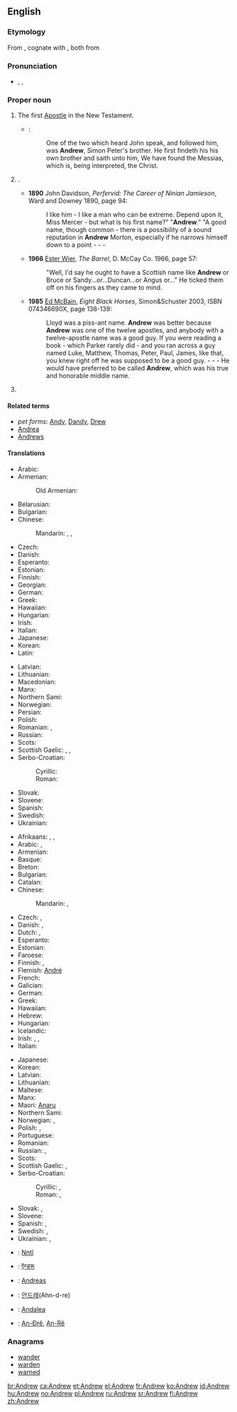 ==English==

===Etymology===
From {{etyl|grc|en}} {{term|Ἀνδρέας|tr=Andreas|lang=grc|sc=polytonic}}, cognate with {{term|ἀνδρεῖος||manly|tr=andreios|lang=grc|sc=polytonic}}, both from {{term|ἀνήρ||man|tr=anēr|lang=grc|sc=polytonic}}

===Pronunciation===
* {{enPR|ăn'dro͞o}}, {{IPA|/ˈændruː/}}, {{X-SAMPA|/"{ndru:/}}

===Proper noun===
{{en-proper noun}}

# {{biblical character}} The first [[Apostle]] in the New Testament.
#* {{RQ:Authorized Version|John|1|40-41}}:
#*: One of the two which heard John speak, and followed him, was '''Andrew''', Simon Peter's brother. He first findeth his his own brother and saith unto him, We have found the Messias, which is, being interpreted, the Christ.
# {{given name|male|from=Ancient Greek}}.
#* '''1890''' John Davidson, ''Perfervid: The Career of Ninian Jamieson'', Ward and Downey 1890, page 94:
#*: I like him - I like a man who can be extreme. Depend upon it, Miss Mercer - but what is his first name?" "'''Andrew'''." "A good name, though common - there is a possibility of a sound reputation in '''Andrew''' Morton, especially if he narrows himself down to a point - - -
#* '''1966''' [[w:Ester Wier|Ester Wier]], ''The Barrel'', D. McCay Co. 1966, page 57:
#*: "Well, I'd say he ought to have a Scottish name like '''Andrew''' or Bruce or Sandy...or...Duncan...or Angus or..." He ticked them off on his fingers as they came to mind.
#* '''1985''' [[w:Evan Hunter|Ed McBain]], ''Eight Black Horses'', Simon&Schuster 2003, ISBN 074346690X, page 138-139:
#*: Lloyd was a piss-ant name. '''Andrew''' was better because '''Andrew''' was one of the twelve apostles, and anybody with a twelve-apostle name was a good guy. If you were reading a book - which Parker rarely did - and you ran across a guy named Luke, Matthew, Thomas, Peter, Paul, James, like that, you knew right off he was supposed to be a good guy. - - - He would have preferred to be called '''Andrew''', which was his true and honorable middle name.
# {{surname|[[patronymic]]|from=given names}}

====Related terms====
* ''pet forms:'' [[Andy]], [[Dandy]], [[Drew]]
* [[Andrea]] {{qualifier|feminine}}
* [[Andrews]] {{qualifier|surname}}

====Translations====
{{trans-top|the Apostle}}
* Arabic: {{t-|ar|أندروس|m|tr=ʾandrāws|sc=Arab}}
* Armenian: {{t-|hy|Անդրեաս|tr=Andreas}}
*: Old Armenian: {{tø|xcl|Անդրէաս|tr=Andrēas|sc=Armn|xs=Old Armenian}}
* Belarusian: {{t-|be|Андрэй|m|tr=Andréj|sc=Cyrl}}
* Bulgarian: {{t-|bg|Андрей|m|tr=Andréj}}
* Chinese:
*: Mandarin: {{t|zh|安得烈|tr=Āndéliè|sc=Hani}}, {{t|zh|安德肋|tr=Āndélē|sc=Hani}}, {{t|zh|安德|tr=Āndé|sc=Hani}}
* Czech: {{t-|cs|Ondřej|m}}
* Danish: {{t-|da|Andreas}}
* Esperanto: {{t-|eo|Andreo|xs=Esperanto}}
* Estonian: {{t-|et|Andreas}}
* Finnish: {{t+|fi|Andreas}}
* Georgian: {{t-|ka|ანდრია|tr=andria|sc=Geor}}
* German: {{t+|de|Andreas}}
* Greek: {{t+|el|Ανδρέας|m|tr=Andréas}}
* Hawaiian: {{tø|haw|ʻAnederea|xs=Hawaiian}}
* Hungarian: {{t+|hu|András}}
* Irish: {{t-|ga|Aindrias|m|xs=Irish}}
* Italian: {{t+|it|Andrea}}
* Japanese: {{t-|ja|アンデレ|tr=Andere}}
* Korean: {{t-|ko|안드레아|tr=Andeurea|sc=Kore}}
* Latin: {{t-|la|Andreas}}
{{trans-mid}}
* Latvian: {{t-|lv|Andrejs|m}}
* Lithuanian: {{t+|lt|Andriejus|m}}
* Macedonian: {{t+|mk|Андреј|m|tr=Ándrej|sc=Cyrl}}
* Manx: {{t-|gv|Andreays|m|xs=Manx}}
* Northern Sami: {{tø|se|Ándaras}}
* Norwegian: {{t+|no|Andreas}}
* Persian: {{t-|fa|اندریاس|tr=Andriyâs|sc=fa-Arab}}
* Polish: {{t+|pl|Andrzej|m}}
* Romanian: {{t-|ro|Andrei}}, {{t-|ro|Sfântul Andrei}}
* Russian: {{t+|ru|Андрей|m|tr=Andréj|sc=Cyrl}}
* Scots: {{tø|sco|Andra|xs=Scots}}
* Scottish Gaelic: {{t-|gd|Anndra|m|xs=Scottish Gaelic}}, {{t-|gd|Aindrea|m|xs=Scottish Gaelic}},  {{t-|gd|Anndrais|m|xs=Scottish Gaelic}}
* Serbo-Croatian:
*: Cyrillic: {{t-|sh|Андрија|m}}
*: Roman: {{t-|sh|Andrija|m}}
* Slovak: {{t-|sk|Andrej|m}}
* Slovene: {{t+|sl|Andrej}}
* Spanish: {{t+|es|Andrea|alt=Andreas}}
* Swedish: {{t+|sv|Andreas}}
* Ukrainian: {{t-|uk|Андрій|m|tr=Andríj|sc=Cyrl}}
{{trans-bottom}}

{{trans-top|male given name}}
* Afrikaans: {{t-|af|Andre}}, {{t-|af|André}}, {{t-|af|Andries}}
* Arabic: {{t-|ar|أندروس|m|tr=ʾandrāws|sc=Arab}}, {{t-|ar|أندرو|m|tr=ʾandrū|sc=Arab}}
* Armenian: {{t-|hy|Անդրեաս|tr=Andreas}}
* Basque: {{t+|eu|Ander}}
* Breton: {{t+|br|Andrev}}
* Bulgarian: {{t-|bg|Андрей|m|tr=Andréj}}
* Catalan: {{t+|ca|Andreu}}
* Chinese:
*: Mandarin: {{t|zh|安德魯|sc=Hani}}, {{t|zh|安德鲁|tr=Āndélǔ|sc=Hani}}
* Czech: {{t-|cs|Ondřej|m}}, {{t-|cs|Andrej|m}}
* Danish: {{t-|da|Andreas}}, {{t-|da|Anders}}
* Dutch: {{t+|nl|Andreas}}, {{t-|nl|Andries}}
* Esperanto: {{t-|eo|Andreo|xs=Esperanto}}
* Estonian: {{t-|et|Andres}}
* Faroese: {{t-|fo|Andras|xs=Faroese}}
* Finnish: {{t+|fi|Antero}}, {{t+|fi|Antti}}
* Flemish: [[André]]
* French: {{t+|fr|André}}
* Galician: {{t-|gl|André}}
* German: {{t+|de|Andreas}}
* Greek: {{t+|el|Ανδρέας|m|tr=Andréas}}
* Hawaiian: {{tø|haw|ʻAnalū|xs=Hawaiian}}
* Hebrew: {{t|he|אנדריי|m|tr=andréy|sc=Hebr}} {{qualifier|from Russian}}
* Hungarian: {{t+|hu|András}}
* Icelandic: {{t+|is|Andrés}}
* Irish: {{t-|ga|Aindriú|m|xs=Irish}}, {{t-|ga|Aindrias|m|xs=Irish}}, {{t-|ga|Aindréas|m}}
* Italian: {{t+|it|Andrea}}
{{trans-mid}}
* Japanese: {{t-|ja|アンドリュー|tr=Andoryū}}
* Korean: {{t-|ko|앤드류|tr=Aendeuryu|sc=Kore}}
* Latvian: {{t-|lv|Andrejs|m}}
* Lithuanian: {{t+|lt|Andrius|m|xs=Lithuanian}}
* Maltese: {{t-|mt|Indri|xs=Maltese}}
* Manx: {{t-|gv|Andreas|m|xs=Manx}}
* Maori: [[Anaru]]
* Northern Sami: {{tø|se|Ándaras}}
* Norwegian: {{t+|no|Andreas}}, {{t+|no|Anders}}
* Polish: {{t+|pl|Andrzej}}, {{t+|pl|Jędrzej}} {{qualifier|old Polish}}
* Portuguese: {{t+|pt|André}}
* Romanian: {{t-|ro|Andrei}}
* Russian: {{qualifier|cognate}} {{t+|ru|Андрей|m|tr=Andréj|sc=Cyrl}}, {{qualifier|transliteration}} {{t+|ru|Эндрю|m|tr=Éndrju|sc=Cyrl}} {{indeclinable}}
* Scots: {{tø|sco|Andra|xs=Scots}}
* Scottish Gaelic: {{t-|gd|Anndra|m|xs=Scottish Gaelic}}, {{t-|gd|Aindrea|m|xs=Scottish Gaelic}}
* Serbo-Croatian:
*: Cyrillic: {{t-|sh|Андрија|m}}, {{t-|sh|Андреј|m}}
*: Roman: {{t-|sh|Andrija|m}}, {{t-|sh|Andrej|m}}
* Slovak: {{t-|sk|Ondrej}}, {{t-|sk|Andrej}}
* Slovene: {{t+|sl|Andrej}}
* Spanish: {{t+|es|Andrés}}, {{t-|es|Andreas}}
* Swedish: {{t+|sv|Anders}}, {{t+|sv|Andreas}}
* Ukrainian: {{qualifier|cognate}} {{t-|uk|Андрій|m|tr=Andríj|sc=Cyrl}}, {{qualifier|transliteration}} {{t-|uk|Ендрю|m|tr=Éndrju|sc=Cyrl}}
{{trans-bottom}}

{{checktrans-top}}
* {{ttbc|amu}}: [[Nntî]]
* {{ttbc|hi}}: [[ऍन्डरू]]
* {{ttbc|id}}: [[Andreas]]
{{trans-mid}}
* {{ttbc|ko}}: [[안드레]](Ahn-d-re)
* {{ttbc|sw}}: [[Andalea]]
* {{ttbc|vi}}: [[An-Đrê]], [[An-Rê]]
{{trans-bottom}}

===Anagrams===
* [[wander#English|wander]]
* [[warden#English|warden]]
* [[warned#English|warned]]

[[br:Andrew]]
[[ca:Andrew]]
[[et:Andrew]]
[[el:Andrew]]
[[fr:Andrew]]
[[ko:Andrew]]
[[id:Andrew]]
[[hu:Andrew]]
[[no:Andrew]]
[[pl:Andrew]]
[[ru:Andrew]]
[[sr:Andrew]]
[[fi:Andrew]]
[[zh:Andrew]]